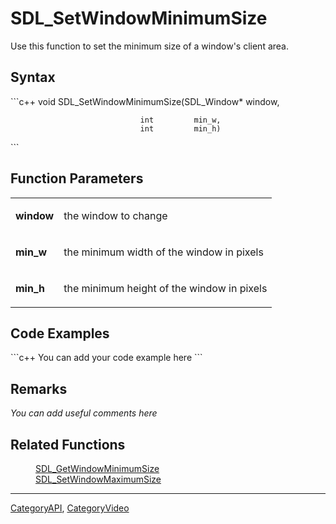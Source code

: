 <!-- pragma section-numbers off -->
<!-- pragma camelcase off -->

<!-- #*^*^*^*^*See http://wiki.libsdl.org/moin.cgi/SGFunctions for details on editing this page*^*^*^*^* -->


= SDL_SetWindowMinimumSize =
Use this function to set the minimum size of a window's client area.




== Syntax ==
```c++
void SDL_SetWindowMinimumSize(SDL_Window* window,
                              int         min_w,
                              int         min_h)
```


== Function Parameters ==
{|
|'''window'''
|the window to change
|-
|'''min_w'''
|the minimum width of the window in pixels
|-
|'''min_h'''
|the minimum height of the window in pixels
|}


== Code Examples ==
```c++
You can add your code example here
```


== Remarks ==
''You can add useful comments here''


== Related Functions ==
:[[SDL_GetWindowMinimumSize]]
:[[SDL_SetWindowMaximumSize]]

----
[[CategoryAPI]], [[CategoryVideo]]
<!-- #See the Style Guide for instructions on editing the footer. -->
